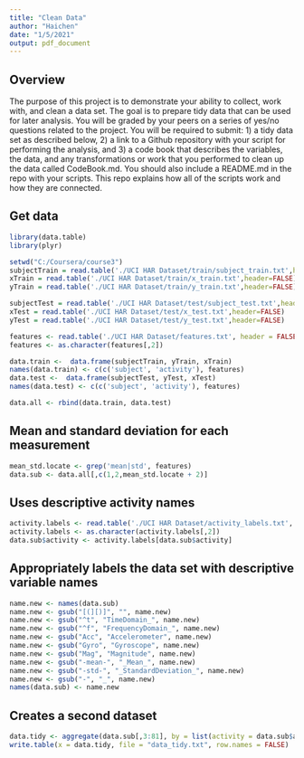 ---
title: "Clean Data"
author: "Haichen"
date: "1/5/2021"
output: pdf_document
---


## Overview

The purpose of this project is to demonstrate your ability to collect, work with, and clean a data set. The goal is to prepare tidy data that can be used for later analysis. You will be graded by your peers on a series of yes/no questions related to the project. You will be required to submit: 1) a tidy data set as described below, 2) a link to a Github repository with your script for performing the analysis, and 3) a code book that describes the variables, the data, and any transformations or work that you performed to clean up the data called CodeBook.md. You should also include a README.md in the repo with your scripts. This repo explains how all of the scripts work and how they are connected.

## Get data 

```{r Get data}
library(data.table)
library(plyr)

setwd("C:/Coursera/course3")
subjectTrain = read.table('./UCI HAR Dataset/train/subject_train.txt',header=FALSE)
xTrain = read.table('./UCI HAR Dataset/train/x_train.txt',header=FALSE)
yTrain = read.table('./UCI HAR Dataset/train/y_train.txt',header=FALSE)

subjectTest = read.table('./UCI HAR Dataset/test/subject_test.txt',header=FALSE)
xTest = read.table('./UCI HAR Dataset/test/x_test.txt',header=FALSE)
yTest = read.table('./UCI HAR Dataset/test/y_test.txt',header=FALSE)

features <- read.table('./UCI HAR Dataset/features.txt', header = FALSE)
features <- as.character(features[,2])

data.train <-  data.frame(subjectTrain, yTrain, xTrain)
names(data.train) <- c(c('subject', 'activity'), features)
data.test <-  data.frame(subjectTest, yTest, xTest)
names(data.test) <- c(c('subject', 'activity'), features)

data.all <- rbind(data.train, data.test)
```

## Mean and standard deviation for each measurement

```{r mean and standard deviation for each measurement}
mean_std.locate <- grep('mean|std', features)
data.sub <- data.all[,c(1,2,mean_std.locate + 2)]
```

## Uses descriptive activity names

```{r Uses descriptive activity names}
activity.labels <- read.table('./UCI HAR Dataset/activity_labels.txt', header = FALSE)
activity.labels <- as.character(activity.labels[,2])
data.sub$activity <- activity.labels[data.sub$activity]
```

## Appropriately labels the data set with descriptive variable names

```{r Appropriately labels the data set with descriptive variable names}
name.new <- names(data.sub)
name.new <- gsub("[(][)]", "", name.new)
name.new <- gsub("^t", "TimeDomain_", name.new)
name.new <- gsub("^f", "FrequencyDomain_", name.new)
name.new <- gsub("Acc", "Accelerometer", name.new)
name.new <- gsub("Gyro", "Gyroscope", name.new)
name.new <- gsub("Mag", "Magnitude", name.new)
name.new <- gsub("-mean-", "_Mean_", name.new)
name.new <- gsub("-std-", "_StandardDeviation_", name.new)
name.new <- gsub("-", "_", name.new)
names(data.sub) <- name.new
```


## Creates a second dataset

```{r create dataset}
data.tidy <- aggregate(data.sub[,3:81], by = list(activity = data.sub$activity, subject = data.sub$subject),FUN = mean)
write.table(x = data.tidy, file = "data_tidy.txt", row.names = FALSE)
```
